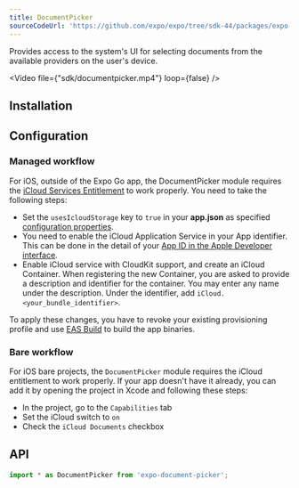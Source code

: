 ```yaml
---
title: DocumentPicker
sourceCodeUrl: 'https://github.com/expo/expo/tree/sdk-44/packages/expo-document-picker'
---
```



Provides access to the system's UI for selecting documents from the available providers on the user's device.

<Video file={"sdk/documentpicker.mp4"} loop={false} />

<PlatformsSection android emulator ios simulator web />

## Installation

<InstallSection packageName="expo-document-picker" />

## Configuration

### Managed workflow

For iOS, outside of the Expo Go app, the DocumentPicker module requires the [iCloud Services Entitlement](https://developer.apple.com/documentation/bundleresources/entitlements/com_apple_developer_icloud-services) to work properly. You need to take the following steps:

- Set the `usesIcloudStorage` key to `true` in your **app.json** as specified [configuration properties](/versions/latest/config/app/#usesicloudstorage).
- You need to enable the iCloud Application Service in your App identifier. This can be done in the detail of your [App ID in the Apple Developer interface](https://developer.apple.com/account/resources/identifiers/list).
- Enable iCloud service with CloudKit support, and create an iCloud Container. When registering the new Container, you are asked to provide a description and identifier for the container. You may enter any name under the description. Under the identifier, add `iCloud.<your_bundle_identifier>`.

To apply these changes, you have to revoke your existing provisioning profile and use [EAS Build](/build/introduction/) to build the app binaries.

### Bare workflow

For iOS bare projects, the `DocumentPicker` module requires the iCloud entitlement to work properly. If your app doesn't have it already, you can add it by opening the project in Xcode and following these steps:

- In the project, go to the `Capabilities` tab
- Set the iCloud switch to `on`
- Check the `iCloud Documents` checkbox

## API

```js
import * as DocumentPicker from 'expo-document-picker';
```

<APISection packageName="expo-document-picker" apiName="DocumentPicker" />
